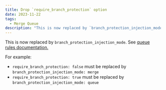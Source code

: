 ```yaml
---
title: Drop `require_branch_protection` option
date: 2023-11-22
tags:
  - Merge Queue
description: "This is now replaced by `branch_protection_injection_mode`."
---
```


This is now replaced by `branch_protection_injection_mode`. See [queue rules documentation.](https://docs.mergify.com/configuration/file-format/#queue-rules)

For example: 

- `require_branch_protection: false` must be replaced by `branch_protection_injection_mode: merge`
- `require_branch_protection: true` must be replaced by `branch_protection_injection_mode: queue`
